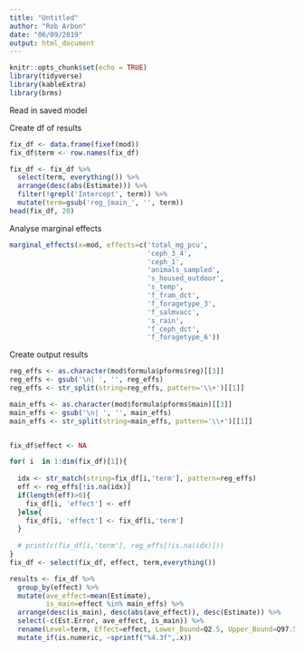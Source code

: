 ```yaml
---
title: "Untitled"
author: "Rob Arbon"
date: "06/09/2019"
output: html_document
---
```


```r
knitr::opts_chunk$set(echo = TRUE)
library(tidyverse)
library(kableExtra)
library(brms)
```

Read in saved model

Create df of results

```r
fix_df <- data.frame(fixef(mod))
fix_df$term <- row.names(fix_df)

fix_df <- fix_df %>%
  select(term, everything()) %>%
  arrange(desc(abs(Estimate))) %>%
  filter(!grepl('Intercept', term)) %>%
  mutate(term=gsub('reg_|main_', '', term))
head(fix_df, 20)
```

Analyse marginal effects

```r
marginal_effects(x=mod, effects=c('total_mg_pcu',
                                  'ceph_3_4', 
                                  'ceph_1',
                                  'animals_sampled',
                                  's_housed_outdoor', 
                                  's_temp', 
                                  'f_fram_dct', 
                                  'f_foragetype_3', 
                                  'f_salmvacc', 
                                  's_rain', 
                                  'f_ceph_dct', 
                                  'f_foragetype_6'))

```

Create output results


```r
reg_effs <- as.character(mod$formula$pforms$reg)[[3]]
reg_effs <- gsub('\n| ', '', reg_effs)
reg_effs <- str_split(string=reg_effs, pattern='\\+')[[1]]

main_effs <- as.character(mod$formula$pforms$main)[[3]]
main_effs <- gsub('\n| ', '', main_effs)
main_effs <- str_split(string=main_effs, pattern='\\+')[[1]]


fix_df$effect <- NA

for( i  in 1:dim(fix_df)[1]){
  
  idx <- str_match(string=fix_df[i,'term'], pattern=reg_effs)
  eff <- reg_effs[!is.na(idx)]
  if(length(eff)>0){
    fix_df[i, 'effect'] <- eff  
  }else{
    fix_df[i, 'effect'] <- fix_df[i,'term']
  }
  
  # print(c(fix_df[i,'term'], reg_effs[!is.na(idx)]))
}
fix_df <- select(fix_df, effect, term,everything())
```

```r
results <- fix_df %>%
  group_by(effect) %>%
  mutate(ave_effect=mean(Estimate), 
         is_main=effect %in% main_effs) %>%
  arrange(desc(is_main), desc(abs(ave_effect)), desc(Estimate)) %>%
  select(-c(Est.Error, ave_effect, is_main)) %>%
  rename(Level=term, Effect=effect, Lower_Bound=Q2.5, Upper_Bound=Q97.5) %>%
  mutate_if(is.numeric, ~sprintf("%4.3f",.x))
```

